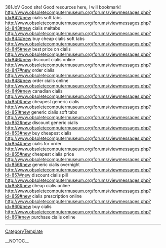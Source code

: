 381JoV Good site! Good resources here, I will bookmark! http://www.obsoletecomputermuseum.org/forums/viewmessages.php?id=842#new cialis soft tabs
http://www.obsoletecomputermuseum.org/forums/viewmessages.php?id=843#new cialis meltabs
http://www.obsoletecomputermuseum.org/forums/viewmessages.php?id=844#new buy cheap cialis soft tabs
http://www.obsoletecomputermuseum.org/forums/viewmessages.php?id=845#new best price on cialis
http://www.obsoletecomputermuseum.org/forums/viewmessages.php?id=846#new discount cialis online
http://www.obsoletecomputermuseum.org/forums/viewmessages.php?id=847#new order cialis
http://www.obsoletecomputermuseum.org/forums/viewmessages.php?id=848#new order cialis online
http://www.obsoletecomputermuseum.org/forums/viewmessages.php?id=849#new canadian cialis
http://www.obsoletecomputermuseum.org/forums/viewmessages.php?id=850#new cheapest generic cialis
http://www.obsoletecomputermuseum.org/forums/viewmessages.php?id=851#new generic cialis soft tabs
http://www.obsoletecomputermuseum.org/forums/viewmessages.php?id=852#new discount generic cialis
http://www.obsoletecomputermuseum.org/forums/viewmessages.php?id=853#new buy cheapest cialis
http://www.obsoletecomputermuseum.org/forums/viewmessages.php?id=854#new cialis for order
http://www.obsoletecomputermuseum.org/forums/viewmessages.php?id=855#new cheapest cialis price
http://www.obsoletecomputermuseum.org/forums/viewmessages.php?id=856#new generic cialis overnight
http://www.obsoletecomputermuseum.org/forums/viewmessages.php?id=857#new discount cialis pill
http://www.obsoletecomputermuseum.org/forums/viewmessages.php?id=858#new cheap cialis online
http://www.obsoletecomputermuseum.org/forums/viewmessages.php?id=859#new cialis prescription online
http://www.obsoletecomputermuseum.org/forums/viewmessages.php?id=860#new buy cialis
http://www.obsoletecomputermuseum.org/forums/viewmessages.php?id=861#new purchase cialis online
----
[[CategoryTemplate]]

__NOTOC__